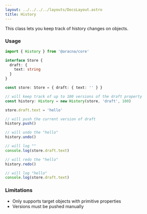 ```yaml
---
layout: ../../../../layouts/DocsLayout.astro
title: History
---
```


This class lets you keep track of history changes on objects.

### Usage

```ts
import { History } from '@aracna/core'

interface Store {
  draft: {
    text: string
  }
}

const store: Store = { draft: { text: '' } }

// will keep track of up to 100 versions of the draft property
const history: History = new History(store, 'draft', 100)

store.draft.text = 'hello'

// will push the current version of draft
history.push()

// will undo the "hello"
history.undo()

// will log ""
console.log(store.draft.text)

// will redo the "hello"
history.redo()

// will log "hello"
console.log(store.draft.text)
```

### Limitations

- Only supports target objects with primitive properties
- Versions must be pushed manually

